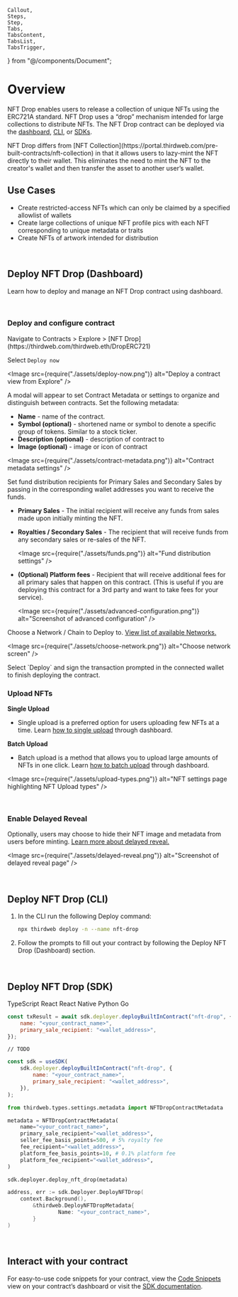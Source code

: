 	Callout,
	Steps,
	Step,
	Tabs,
	TabsContent,
	TabsList,
	TabsTrigger,
} from "@/components/Document";

# Overview

NFT Drop enables users to release a collection of unique NFTs using the ERC721A standard. NFT Drop uses a “drop” mechanism intended for large collections to distribute NFTs. The NFT Drop contract can be deployed via the [dashboard](/pre-built-contracts/nft-drop#deploy-nft-drop-dashboard), [CLI](/pre-built-contracts/nft-drop#deploy-nft-drop-cli), or [SDKs](/pre-built-contracts/nft-drop#deploy-nft-drop-sdk).

<Callout title="NFT Drop vs NFT Collection" variant="info">
	NFT Drop differs from [NFT
	Collection](https://portal.thirdweb.com/pre-built-contracts/nft-collection) in
	that it allows users to lazy-mint the NFT directly to their wallet. This
	eliminates the need to mint the NFT to the creator's wallet and then transfer
	the asset to another user’s wallet.
</Callout>

<br />

## Use Cases

- Create restricted-access NFTs which can only be claimed by a specified allowlist of wallets
- Create large collections of unique NFT profile pics with each NFT corresponding to unique metadata or traits
- Create NFTs of artwork intended for distribution

<br />

## Deploy NFT Drop (Dashboard)

Learn how to deploy and manage an NFT Drop contract using dashboard.

<br />

### Deploy and configure contract

<Steps>

<Step title="Select Contract">
	Navigate to Contracts > Explore > [NFT
	Drop](https://thirdweb.com/thirdweb.eth/DropERC721)
</Step>

<Step title="Deploy">

Select `Deploy now`

<Image
	src={require("./assets/deploy-now.png")}
	alt="Deploy a contract view from Explore"
/>

</Step>

<Step title="Set Metadata">

A modal will appear to set Contract Metadata or settings to organize and distinguish between contracts. Set the following metadata:

- **Name** - name of the contract.
- **Symbol (optional)** - shortened name or symbol to denote a specific group of tokens. Similar to a stock ticker.
- **Description (optional)** - description of contract to
- **Image (optional)** - image or icon of contract

<Image
	src={require("./assets/contract-metadata.png")}
	alt="Contract metadata settings"
/>

</Step>

<Step title="Fund distribution">

Set fund distribution recipients for Primary Sales and Secondary Sales by passing in the corresponding wallet addresses you want to receive the funds.

- **Primary Sales** - The initial recipient will receive any funds from sales made upon initially minting the NFT.

- **Royalties / Secondary Sales** - The recipient that will receive funds from any secondary sales or re-sales of the NFT.

  <Image src={require("./assets/funds.png")} alt="Fund distribution settings" />

- **(Optional) Platform fees** - Recipient that will receive additional fees for all primary sales that happen on this contract. (This is useful if you are deploying this contract for a 3rd party and want to take fees for your service).

  <Image
  	src={require("./assets/advanced-configuration.png")}
  	alt="Screenshot of advanced configuration"
  />

</Step>

<Step title="Choose network">

Choose a Network / Chain to Deploy to. [View list of available Networks.](https://thirdweb.com/chainlist)

<Image
	src={require("./assets/choose-network.png")}
	alt="Choose network screen"
/>

</Step>

<Step title="Sign transaction">
	Select `Deploy` and sign the transaction prompted in the connected wallet to
	finish deploying the contract.
</Step>

</Steps>

<br />

### Upload NFTs

**Single Upload**

- Single upload is a preferred option for users uploading few NFTs at a time. Learn [how to single upload](https://portal.thirdweb.com/dashboard/NFTs#single-upload) through dashboard.

**Batch Upload**

- Batch upload is a method that allows you to upload large amounts of NFTs in one click. Learn [how to batch upload](https://portal.thirdweb.com/dashboard/NFTs#batch-upload) through dashboard.

<Image
	src={require("./assets/upload-types.png")}
	alt="NFT settings page highlighting NFT Upload types"
/>

<br />

### Enable Delayed Reveal

Optionally, users may choose to hide their NFT image and metadata from users before minting. [Learn more about delayed reveal.](https://portal.thirdweb.com/dashboard/NFTs#reveal-nfts)

<Image
	src={require("./assets/delayed-reveal.png")}
	alt="Screenshot of delayed reveal page"
/>

<br />

## Deploy NFT Drop (CLI)

1. In the CLI run the following Deploy command:

   ```bash
   npx thirdweb deploy -n --name nft-drop
   ```

2. Follow the prompts to fill out your contract by following the Deploy NFT Drop (Dashboard) section.

<br />

## Deploy NFT Drop (SDK)

<Tabs defaultValue="typescript">

<TabsList>
	<TabsTrigger value="typescript">TypeScript</TabsTrigger>
	<TabsTrigger value="react">React</TabsTrigger>
	<TabsTrigger value="react-native">React Native</TabsTrigger>
	<TabsTrigger value="python">Python</TabsTrigger>
	<TabsTrigger value="go">Go</TabsTrigger>
</TabsList>

<TabsContent value="typescript">

```jsx
const txResult = await sdk.deployer.deployBuiltInContract("nft-drop", {
	name: "<your_contract_name>",
	primary_sale_recipient: "<wallet_address>",
});
```

</TabsContent>

<TabsContent value="react">

```tsx
// TODO
```

</TabsContent>

<TabsContent value="react-native">

```jsx
const sdk = useSDK(
	sdk.deployer.deployBuiltInContract("nft-drop", {
		name: "<your_contract_name>",
		primary_sale_recipient: "<wallet_address>",
	}),
);
```

</TabsContent>

<TabsContent value="python">

```python
from thirdweb.types.settings.metadata import NFTDropContractMetadata

metadata = NFTDropContractMetadata(
	name="<your_contract_name>",
	primary_sale_recipient="<wallet_address>",
	seller_fee_basis_points=500, # 5% royalty fee
	fee_recipient="<wallet_address>",
	platform_fee_basis_points=10, # 0.1% platform fee
	platform_fee_recipient="<wallet_address>",
)

sdk.deployer.deploy_nft_drop(metadata)
```

</TabsContent>

<TabsContent value="go">

```go
address, err := sdk.Deployer.DeployNFTDrop(
	context.Background(),
		&thirdweb.DeployNFTDropMetadata{
				Name: "<your_contract_name>",
		}
)
```

</TabsContent>

</Tabs>

<br />

## Interact with your contract

For easy-to-use code snippets for your contract, view the [Code Snippets](https://portal.thirdweb.com/dashboard/build) view on your contract’s dashboard or visit the [SDK documentation](/sdk).
